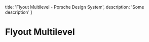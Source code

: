
  title: 'Flyout Multilevel - Porsche Design System',
  description: 'Some description'
}

# Flyout Multilevel <ComponentStatus tagName="p-flyout-multilevel"></ComponentStatus>

<ComponentApi tagName="p-flyout-multilevel" />